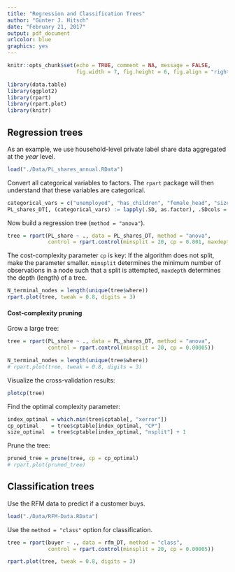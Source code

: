 ```yaml
---
title: "Regression and Classification Trees"
author: "Günter J. Hitsch"
date: "February 21, 2017"
output: pdf_document
urlcolor: blue
graphics: yes
---
```


```r
knitr::opts_chunk$set(echo = TRUE, comment = NA, message = FALSE,
                      fig.width = 7, fig.height = 6, fig.align = "right")
```

```r
library(data.table)
library(ggplot2)
library(rpart)
library(rpart.plot)
library(knitr)
```




## Regression trees

As an example, we use household-level private label share data aggregated at the *year* level.

```r
load("./Data/PL_shares_annual.RData")
```

Convert all categorical variables to factors. The `rpart` package will then understand that these variables are categorical.

```r
categorical_vars = c("unemployed", "has_children", "female_head", "size")
PL_shares_DT[, (categorical_vars) := lapply(.SD, as.factor), .SDcols = categorical_vars]
```

Now build a regression tree (`method = "anova"`).

```r
tree = rpart(PL_share ~ ., data = PL_shares_DT, method = "anova",
             control = rpart.control(minsplit = 20, cp = 0.001, maxdepth = 5))
```

The cost-complexity parameter `cp` is key: If the algorithm does not split, make the parameter smaller. `minsplit` determines the minimum number of observations in a node such that a split is attempted, `maxdepth` determines the depth (length) of a tree.

```r
N_terminal_nodes = length(unique(tree$where))
rpart.plot(tree, tweak = 0.8, digits = 3)
```



#### Cost-complexity pruning

Grow a large tree:

```r
tree = rpart(PL_share ~ ., data = PL_shares_DT, method = "anova",
             control = rpart.control(minsplit = 20, cp = 0.00005))

N_terminal_nodes = length(unique(tree$where))
# rpart.plot(tree, tweak = 0.8, digits = 3)
```

Visualize the cross-validation results:

```r
plotcp(tree)
```

Find the optimal complexity parameter:

```r
index_optimal = which.min(tree$cptable[, "xerror"])
cp_optimal    = tree$cptable[index_optimal, "CP"]
size_optimal  = tree$cptable[index_optimal, "nsplit"] + 1
```

Prune the tree:

```r
pruned_tree = prune(tree, cp = cp_optimal)
# rpart.plot(pruned_tree)
```



\newpage

## Classification trees

Use the RFM data to predict if a customer buys.

```r
load("./Data/RFM-Data.RData")
```

Use the `method = "class"` option for classification.

```r
tree = rpart(buyer ~ ., data = rfm_DT, method = "class",
             control = rpart.control(minsplit = 20, cp = 0.00005))

rpart.plot(tree, tweak = 0.8, digits = 3)
```



